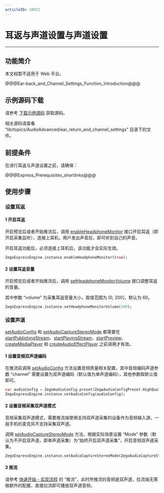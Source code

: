 ```yaml
---
articleID: 10921
---
```

# 耳返与声道设置与声道设置

- - -
 
## 功能简介

<div class="mk-warning">

本文档暂不适用于 Web 平台。
</div>

@@@Ear-back_and_Channel_Settings_Function_Introduction@@@

  
## 示例源码下载

请参考 [下载示例源码](!DownloadDemo/DownloadDemo) 获取源码。

相关源码请查看 “lib/topics/AudioAdvanced/ear_return_and_channel_settings” 目录下的文件。

## 前提条件

在进行耳返与声道设置之前，请确保：

@@@Express_Prerequisites_shortlinks@@@


## 使用步骤

### 设置耳返

#### 1 开启耳返

开启预览后或者开始推流后，调用 [enableHeadphoneMonitor](/unique-api/express-video-sdk/zh/dart_flutter/zego_express_engine/ZegoExpressEngineDevice/enableHeadphoneMonitor.html) 接口开启耳返（即开启采集监听），连接上耳机，用户发出声音后，即可听到自己的声音。

<div class = 'mk-hint'>

开启耳返功能后，必须连接上耳机后，该功能才会实际生效。
</div>

```dart
ZegoExpressEngine.instance.enableHeadphoneMonitor(true);
```

#### 2 设置耳返音量

开启预览后或者开始推流后，调用 [setHeadphoneMonitorVolume](/unique-api/express-video-sdk/zh/dart_flutter/zego_express_engine/ZegoExpressEngineDevice/setHeadphoneMonitorVolume.html) 接口调整耳返的音量。

其中参数 “volume” 为采集耳返音量大小，取值范围为 [0, 200]，默认为 60。

```dart
ZegoExpressEngine.instance.setHeadphoneMonitorVolume(100);
```

### 设置声道

<div class="mk-warning">

[setAudioConfig](/unique-api/express-video-sdk/zh/dart_flutter/zego_express_engine/ZegoExpressEnginePublisher/setAudioConfig.html) 和 [setAudioCaptureStereoMode](/unique-api/express-video-sdk/zh/dart_flutter/zego_express_engine/ZegoExpressEnginePublisher/setAudioCaptureStereoMode.html) 都需要在 [startPublishingStream](/unique-api/express-video-sdk/zh/dart_flutter/zego_express_engine/ZegoExpressEnginePublisher/startPublishingStream.html)、[startPlayingStream](/unique-api/express-video-sdk/zh/dart_flutter/zego_express_engine/ZegoExpressEnginePlayer/startPlayingStream.html)、[startPreview](/unique-api/express-video-sdk/zh/dart_flutter/zego_express_engine/ZegoExpressEnginePublisher/startPreview.html)、[createMediaPlayer](/unique-api/express-video-sdk/zh/dart_flutter/zego_express_engine/ZegoExpressEngineMediaPlayer/createMediaPlayer.html) 和 [createAudioEffectPlayer](/unique-api/express-video-sdk/zh/dart_flutter/zego_express_engine/ZegoExpressEngineAudioEffectPlayer/createAudioEffectPlayer.html) 之前调用才有效。 
</div>

#### 1 设置音频双声道编码

在推流前调用 [setAudioConfig](/unique-api/express-video-sdk/zh/dart_flutter/zego_express_engine/ZegoExpressEnginePublisher/setAudioConfig.html) 方法设置音频质量相关配置，其中音频编码声道参数 “channel” 需要设置为双声道编码（默认值为单声道编码），其他参数取默认值即可。

```dart
var audioConfig = ZegoAudioConfig.preset(ZegoAudioConfigPreset.HighQualityStereo);
ZegoExpressEngine.instance.setAudioConfig(audioConfig);
```

#### 2 设置音频采集双声道模式

<div class="mk-hint">

音频采集双声道模式，需要推流端使用支持双声道采集的设备作为音频输入源，一般手机的麦克风不支持采集双声道。
</div>

调用 [setAudioCaptureStereoMode](/unique-api/express-video-sdk/zh/dart_flutter/zego_express_engine/ZegoExpressEnginePublisher/setAudioCaptureStereoMode.html) 方法，根据实际场景设置 “Mode” 参数（默认为不开启双声道，即单声道采集）为“始终开启双声道采集”，开启音频双声道采集。

```dart
ZegoExpressEngine.instance.setAudioCaptureStereoMode(ZegoAudioCaptureStereoMode.Always);
```

#### 3 推流

请参考 [快速开始 - 实现流程](!Integration/Solution_Implementation#publishingStream) 的 “推流”，此时所推流的音频是双声道，拉流端无需做额外的配置，直接拉流即可播放双声道音频。
